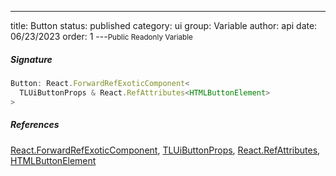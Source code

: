 ---
title: Button
status: published
category: ui
group: Variable
author: api
date: 06/23/2023
order: 1
---<Small>Public Readonly Variable</Small>




##### Signature


```ts
Button: React.ForwardRefExoticComponent<
  TLUiButtonProps & React.RefAttributes<HTMLButtonElement>
>
```

##### References

[React.ForwardRefExoticComponent](/gen/@types/react-React-ForwardRefExoticComponent-interface), [TLUiButtonProps](/gen/ui/TLUiButtonProps-interface), [React.RefAttributes](/gen/@types/react-React-RefAttributes-interface), [HTMLButtonElement](/gen/HTMLButtonElement-interface)

